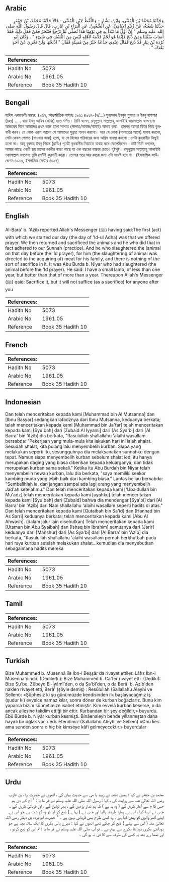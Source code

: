 ## Arabic


<div dir="rtl" lang="ar" style={{fontSize:'larger',backgroundColor:'#f8f9fa',padding:20}}>
وَحَدَّثَنَا مُحَمَّدُ بْنُ الْمُثَنَّى، وَابْنُ، بَشَّارٍ - وَاللَّفْظُ لاِبْنِ الْمُثَنَّى - قَالاَ حَدَّثَنَا مُحَمَّدُ، بْنُ جَعْفَرٍ حَدَّثَنَا شُعْبَةُ، عَنْ زُبَيْدٍ الإِيَامِيِّ، عَنِ الشَّعْبِيِّ، عَنِ الْبَرَاءِ بْنِ عَازِبٍ، قَالَ قَالَ رَسُولُ اللَّهِ صلى الله عليه وسلم ‏"‏ إِنَّ أَوَّلَ مَا نَبْدَأُ بِهِ فِي يَوْمِنَا هَذَا نُصَلِّي ثُمَّ نَرْجِعُ فَنَنْحَرُ فَمَنْ فَعَلَ ذَلِكَ فَقَدْ أَصَابَ سُنَّتَنَا وَمَنْ ذَبَحَ فَإِنَّمَا هُوَ لَحْمٌ قَدَّمَهُ لأَهْلِهِ لَيْسَ مِنَ النُّسُكِ فِي شَىْءٍ ‏"‏ ‏.‏ وَكَانَ أَبُو بُرْدَةَ بْنُ نِيَارٍ قَدْ ذَبَحَ فَقَالَ عِنْدِي جَذَعَةٌ خَيْرٌ مِنْ مُسِنَّةٍ فَقَالَ ‏"‏ اذْبَحْهَا وَلَنْ تَجْزِيَ عَنْ أَحَدٍ بَعْدَكَ ‏"‏ ‏.‏
</div>
<div style={{backgroundColor:'#f8f9fa',padding:20, marginBottom: 10}}><table> <thead> <tr> <th>References:</th> <th></th> </tr> </thead> <tbody><tr><td>Hadith No</td><td>5073</td></tr><tr><td>Arabic No</td><td>1961.05</td></tr><tr><td>Reference</td><td>Book 35 Hadith 10</td></tr></tbody></table></div>

## Bengali


<div dir="ltr" lang="bn" style={{fontSize:'larger',backgroundColor:'#f8f9fa',padding:20}}>
হাদিস একাডেমি নাম্বারঃ ৪৯৬৭, আন্তর্জাতিক নাম্বারঃ ১৯৬১ ৪৯৬৭-(৭/…) মুহাম্মাদ ইবনুল মুসান্না ও ইবনু বাশশার (রহঃ) ..... বারা ইবনু আযিব (রাযিঃ) হতে বর্ণিত। তিনি বলেন, রসূলুল্লাহ সাল্লাল্লাহু আলাইহি ওয়াসাল্লাম বলেছেনঃ আজকের দিনে আমাদের প্রথম কাজ হলো সালাত (সালাত/নামাজ/নামায) আদায় করা। তারপর আমরা ফিরে গিয়ে কুরবানী করব। যে লোক এরূপ করলো সে আমাদের সুন্নাত পালন করলো। আর যে লোক (সালাতের আগে) যাবাহ করলো, সেটা কেবল গোশত (খাওয়ার জন্য) হলো, যা সে নিজের পরিবারের জন্য অগ্রিম ব্যবস্থা করলো। সেটা কুরবানীর কিছুই হলো না। আবূ বুরদাহ ইবনু নিয়ার (রাযিঃ) পূর্বেই কুরবানীর নিয়্যাতে যাবাহ করে ফেলেছিলেন। তাই তিনি বললেন, আমার কাছে একটি ছয় মাসের বকরীর বাচ্চা আছে যা এক বছরের বাচ্চার চেয়েও হৃষ্টপুষ্ট। রসূলুল্লাহ সাল্লাল্লাহু আলাইহি ওয়াসাল্লাম বললেনঃ তুমি সেটিই কুরবানী করো। তোমার পরে আর কারো জন্য এটা যথেষ্ট হবে না। (ইসলামিক ফাউন্ডেশন ৪৯১৩, ইসলামিক সেন্টার ৪৯১৭)
</div>
<div style={{backgroundColor:'#f8f9fa',padding:20, marginBottom: 10}}><table> <thead> <tr> <th>References:</th> <th></th> </tr> </thead> <tbody><tr><td>Hadith No</td><td>5073</td></tr><tr><td>Arabic No</td><td>1961.05</td></tr><tr><td>Reference</td><td>Book 35 Hadith 10</td></tr></tbody></table></div>

## English


<div dir="ltr" lang="en" style={{fontSize:'larger',backgroundColor:'#f8f9fa',padding:20}}>
Al-Bara' b. 'Azib reported Allah's Messenger (ﷺ) having said:The first (act) with which we started our day (the day of 'Id-ul Adha) was that we offered prayer. We then returned and sacrificed the animals and he who did that in fact adhered to our Sunnah (practice). And he who slaughtered the (animal on that day before the 'Id prayer), for him (the slaughtering of animal was directed to the acquiring of) meat for his family, and there is nothing of the sort of sacrifice in it. It was Abu Burda b. Niyar who had slaughtered (the animal before the 'Id prayer). He said: I have a small lamb, of less than one year, but better than that of more than a year. Thereupon Allah's Messenger (ﷺ) qaid: Sacrifice it, but it will not suffice (as a sacrifice) for anyone after you
</div>
<div style={{backgroundColor:'#f8f9fa',padding:20, marginBottom: 10}}><table> <thead> <tr> <th>References:</th> <th></th> </tr> </thead> <tbody><tr><td>Hadith No</td><td>5073</td></tr><tr><td>Arabic No</td><td>1961.05</td></tr><tr><td>Reference</td><td>Book 35 Hadith 10</td></tr></tbody></table></div>

## French


<div dir="ltr" lang="fr" style={{fontSize:'larger',backgroundColor:'#f8f9fa',padding:20}}>

</div>
<div style={{backgroundColor:'#f8f9fa',padding:20, marginBottom: 10}}><table> <thead> <tr> <th>References:</th> <th></th> </tr> </thead> <tbody><tr><td>Hadith No</td><td>5073</td></tr><tr><td>Arabic No</td><td>1961.05</td></tr><tr><td>Reference</td><td>Book 35 Hadith 10</td></tr></tbody></table></div>

## Indonesian


<div dir="ltr" lang="id" style={{fontSize:'larger',backgroundColor:'#f8f9fa',padding:20}}>
Dan telah menceritakan kepada kami [Muhammad bin Al Mutsanna] dan [Ibnu Basyar] sedangkan lafadznya dari Ibnu Mutsanna, keduanya berkata; telah menceritakan kepada kami [Muhammad bin Ja'far] telah menceritakan kepada kami [Syu'bah] dari [Zubaid Al Iyyami] dari [As Sya'bi] dari [Al Barra' bin 'Azib] dia berkata, "Rasulullah shallallahu 'alaihi wasallam bersabda: "Pekerjaan yang mula-mula kita lakukan hari ini ialah shalat. Sesudah shalat, kita pulang lalu menyembelih kurban. Siapa yang melakukan seperti itu, sesungguhnya dia melaksanakan sunnahku dengan tepat. Namun siapa menyembelih kurban sebelum shalat ied, itu hanya merupakan daging yang biasa diberikan kepada keluarganya, dan tidak merupakan kurban sama sekali." Ketika itu Abu Burdah bin Niyar telah menyembelih hewan kurban, lalu dia berkata, "saya memiliki seekor kambing muda yang lebih baik dari kambing biasa." Lantas beliau bersabda: "Sembelihlah ia, dan jangan sampai ada lagi orang yang menyembelih Jad'ah setelahmu." Dan telah menceritakan kepada kami ['Ubaidullah bin Mu'adz] telah menceritakan kepada kami [ayahku] telah menceritakan kepada kami [Syu'bah] dari [Zubaid] bahwa dia mendengar [Sya'bi] dari [Al Barra' bin 'Azib] dari Nabi shallallahu 'alaihi wasallam seperti hadits di atas." Dan telah menceritakan kepada kami [Qutaibah bin Sa'id] dan [Hannad bin As Sarri] keduanya berkata; telah menceritakan kepada kami [Abu Al Ahwash]. (dalam jalur lain disebutkan) Telah menceritakan kepada kami [Utsman bin Abu Syaibah] dan [Ishaq bin Ibrahim] semuanya dari [Jarir] keduanya dari [Manshur] dari [As Sya'bi] dari [Al Barra' bin 'Azib] dia berkata, "Rasulullah shallallahu 'alaihi wasallam pernah berkhutbah pada hari raya kurban setelah melakukan shalat…kemudian dia menyebutkan sebagaimana hadits mereka
</div>
<div style={{backgroundColor:'#f8f9fa',padding:20, marginBottom: 10}}><table> <thead> <tr> <th>References:</th> <th></th> </tr> </thead> <tbody><tr><td>Hadith No</td><td>5073</td></tr><tr><td>Arabic No</td><td>1961.05</td></tr><tr><td>Reference</td><td>Book 35 Hadith 10</td></tr></tbody></table></div>

## Tamil


<div dir="ltr" lang="ta" style={{fontSize:'larger',backgroundColor:'#f8f9fa',padding:20}}>

</div>
<div style={{backgroundColor:'#f8f9fa',padding:20, marginBottom: 10}}><table> <thead> <tr> <th>References:</th> <th></th> </tr> </thead> <tbody><tr><td>Hadith No</td><td>5073</td></tr><tr><td>Arabic No</td><td>1961.05</td></tr><tr><td>Reference</td><td>Book 35 Hadith 10</td></tr></tbody></table></div>

## Turkish


<div dir="ltr" lang="tr" style={{fontSize:'larger',backgroundColor:'#f8f9fa',padding:20}}>
Bize Muhammed b. Musennâ iîe İbn-i Beşşâr da rivayet ettiler. Lâfız İbn-i Müsenna'nındır. (Dedilerki): Bize Muhammed b. Ca'fer rivayet etti. (Dediki): Bize Şu'be, Zübeyd El-İyâmî'den, o da Şa'bî'den, o da Berâ' b. Azib'den naklen rivayet etti, Berâ' (şöyle demiş) : Resûlullah (Sallallahu Aleyhi ve Sellem): «Şüphesiz ki şu günümüzde kendisinden ilk başlayacağmız iş (şudur ki) evvelce namaz kılar, sonra döner de kurban boğazlarız. Bunu kim yaparsa bizim sünnetimize isabet etmiştir. Kim evvelâ kurban keserse, o da ancak ailesine takdim ettiği bir ettir. Kurbandan bir şey değildir,» buyurdu. Ebû Bürde b. Niyâr kurban kesmişti. Binâenaleyh bende yıllanmıştan daha hayırlı bir oğlak var, dedi. Efendimiz (Sallallahu Aleyhi ve Sellem) «Onu kes ama senden sonra o hiç bir kimseye kâfi gelmeyecektir.» buyurdular
</div>
<div style={{backgroundColor:'#f8f9fa',padding:20, marginBottom: 10}}><table> <thead> <tr> <th>References:</th> <th></th> </tr> </thead> <tbody><tr><td>Hadith No</td><td>5073</td></tr><tr><td>Arabic No</td><td>1961.05</td></tr><tr><td>Reference</td><td>Book 35 Hadith 10</td></tr></tbody></table></div>

## Urdu


<div dir="rtl" lang="ur" style={{fontSize:'larger',backgroundColor:'#f8f9fa',padding:20}}>
محمد بن جعفر نے کہا : ہمیں شعبہ نے زبید یا می سے حدیث بیان کی ، انھوں نے حضرت براء بن عازب رضی اللہ تعالیٰ عنہ سے روایت کی ، کہا : رسول اللہ صلی اللہ علیہ وسلم نے فر ما یا : " آج کے دن ہم جس کا م سے آغاز کریں گے ( وہ یہ ہے ) کہ ہم نماز پڑھیں گے ، پھر لوٹیں گے ، اور قربانی کریں گے ۔ جس نے ایسا کیا ، اس نے ہمارا طریقہ پالیا اور جس نے ( پہلے ) ذبح کر لیا تو وہ گو شت ہے جو اس نے اپنے گھر والوں کو پیش کیا ہے ۔ وہ کسی طرح بھی قربانی نہیں ہے ۔ " حضرت ابو بردہ بن دینار رضی اللہ تعالیٰ عنہ ( اس سے پہلے ) ذبح کر چکے تھے انھوں نے کہا : میرے پاس بکری کا ایک سالہ بچہ ہے جو دودانتی بکری دودانتا بکرے سے بہتر ہے ۔ تو آپ صلی اللہ علیہ وسلم نے فر ما یا : تم اس کو ذبح کردو ، اور تمھا رے بعد یہ کسی کی طرف سے کا فی نہ ہو گی ۔
</div>
<div style={{backgroundColor:'#f8f9fa',padding:20, marginBottom: 10}}><table> <thead> <tr> <th>References:</th> <th></th> </tr> </thead> <tbody><tr><td>Hadith No</td><td>5073</td></tr><tr><td>Arabic No</td><td>1961.05</td></tr><tr><td>Reference</td><td>Book 35 Hadith 10</td></tr></tbody></table></div>